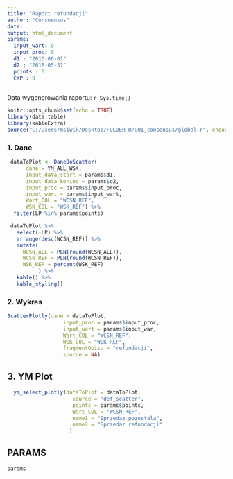 ```yaml
---
title: "Raport refundacji"
author: "Consnensus"
date:
output: html_document
params:
  input_wart: 0
  input_proc: 0
  d1 : "2016-06-01"
  d2 : "2018-05-31"
  points : 0
  CKP : 0
---
```


Data wygenerowania raportu: `r Sys.time()`

```r
knitr::opts_chunk$set(echo = TRUE)
library(data.table)
library(kableExtra)
source("C:/Users/msiwik/Desktop/FOLDER R/GUI_consensus/global.r", encoding = "UTF-8")
```


### 1. Dane
```r

 dataToPlot <- DaneDoScatter(
      dane = YM_ALL_WSK,
      input_data_start = params$d1,
      input_data_koniec = params$d2,
      input_proc = params$input_proc,
      input_wart = params$input_wart,
      Wart_COL = "WCSN_REF",
      WSK_COL = "WSK_REF") %>%
  filter(LP %in% params$points)

 dataToPlot %>%
   select(-LP) %>%
   arrange(desc(WCSN_REF)) %>%
   mutate(
     WCSN_ALL = PLN(round(WCSN_ALL)),
     WCSN_REF = PLN(round(WCSN_REF)),
     WSK_REF = percent(WSK_REF)
          ) %>%
   kable() %>%
   kable_styling()

```



### 2. Wykres
```r

ScatterPlotly(dane = dataToPlot,
                  input_proc = params$input_proc,
                  input_wart = params$input_war,
                  Wart_COL = "WCSN_REF",
                  WSK_COL = "WSK_REF",
                  fragmentOpisu = "refundacji",
                  source = NA)

```


## 3. YM Plot
```r


  ym_select_plotly(dataToPlot = dataToPlot,
                     source = "def_scatter",
                     points = params$points,
                     Wart_COL = "WCSN_REF",
                     name1 = "Sprzedaz pozostala",
                     name2 = "Sprzedaz refundacji"
                    )


```


## PARAMS
```r
params

```

